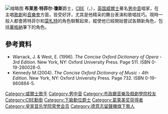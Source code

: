 [[File:Bryn_Terfel_in_Stockholm_2013-22.jpg|缩略图]]
'''布莱恩·特菲尔·瓊斯'''爵士，[[英帝國司令勳章|CBE]]（{{lang-en|Sir '''Bryn Terfel Jones'''}}，{{bd|1965年|11月9日|||catIdx=Terfel, Sir Bryn}}），[[英国|英国]][[威爾士|威爾士]]著名[[男中音|男中音]]唱家，在主唱[[歌劇|歌劇]]和[[音樂會|音樂會]]方面，皆受好評，尤其是他精采的舞台表演和歌唱技巧。現時一般人都會將特菲尔和[[莫札特|莫札特]]的角色聯繫起來，縱使他已經開始嘗試各類新角色，包括[[華格納|華格納]]筆下的角色。

==參考資料==
<div class="references-small">

* Warrack, J. & West, E. (1996). ''The Concise Oxford Dictionary of Opera - 3rd Edition''. New York, NY: Oxford University Press. Page 511. ISBN 0-19-280028-0.  
* Kennedy M.(2004). ''The Concise Oxford Dictionary of Music - 4th Edition''. New York, NY: Oxford University Press. Page 732. ISBN 0-19-860884-5.  

</div>

{{Authority control}}
{{singer-stub}}
{{opera-stub}}

{{DEFAULTSORT:Terfel, Bryn}}
[[Category:威爾士歌手|Category:威爾士歌手]]
[[Category:男中音|Category:男中音]]
[[Category:市政廳音樂及戲劇學院校友|Category:市政廳音樂及戲劇學院校友]]
[[Category:CBE勳銜|Category:CBE勳銜]]
[[Category:下級勳位爵士|Category:下級勳位爵士]]
[[Category:葛莱美奖获得者|Category:葛莱美奖获得者]]
[[Category:皇家音乐学院荣誉会员|Category:皇家音乐学院荣誉会员]]
[[Category:德意志留聲機旗下藝人|Category:德意志留聲機旗下藝人]]
